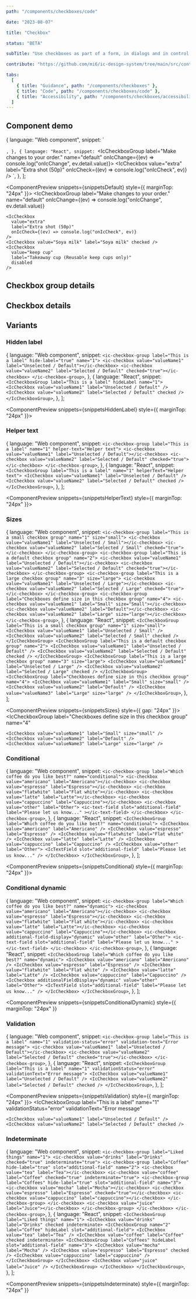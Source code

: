 ```yaml
---
path: "/components/checkboxes/code"

date: "2023-08-07"

title: "Checkbox"

status: "BETA"

subTitle: "Use checkboxes as part of a form, in dialogs and in control areas such as filters or settings."

contribute: "https://github.com/mi6/ic-design-system/tree/main/src/content/structured/components/checkboxes"

tabs:
  [
    { title: "Guidance", path: "/components/checkboxes" },
    { title: "Code", path: "/components/checkboxes/code" },
    { title: "Accessibility", path: "/components/checkboxes/accessibility" },
  ]
---
```



## Component demo

  {
    language: "Web component",
    snippet: `<ic-checkbox-group label="Make changes to your order." name="default">
  <ic-checkbox value="extra" label="Extra shot (50p)"></ic-checkbox>
  <ic-checkbox value="Soya milk" label="Soya milk" checked ></ic-checkbox>
  <ic-checkbox value="keep cup" label="Takeaway cup (Reusable keep cups only)" disabled="true" ></ic-checkbox>
</ic-checkbox-group>
<script>
  const checkboxGroup = document.querySelector('ic-checkbox-group');
  checkboxGroup.addEventListener('icChange', (ev) => console.log('icChange', ev.detail.value));
  const checkboxes = document.querySelector('ic-checkbox');
  checkboxes.forEach((checkbox) => {
    checkbox.addEventListener('icCheck', (ev) => {
      console.log('icCheck', ev);
    })
  })
</script>
`,
  },
  {
    language: "React",
    snippet: `<IcCheckboxGroup label="Make changes to your order." name="default" onIcChange={(ev) => console.log("onIcChange", ev.detail.value)}>
  <IcCheckbox value="extra" label="Extra shot (50p)" onIcCheck={(ev) => console.log("onIcCheck", ev)} />
  <IcCheckbox value="Soya milk" label="Soya milk" checked />
  <IcCheckbox value="keep cup" label="Takeaway cup (Reusable keep cups only)" disabled />
</IcCheckboxGroup>`,
  },
];

<ComponentPreview snippets={snippetsDefault} style={{ marginTop: "24px" }}>
  <IcCheckboxGroup
    label="Make changes to your order."
    name="default"
    onIcChange={(ev) => console.log("onIcChange", ev.detail.value)}
  >
    <IcCheckbox
      value="extra"
      label="Extra shot (50p)"
      onIcCheck={(ev) => console.log("onIcCheck", ev)}
    />
    <IcCheckbox value="Soya milk" label="Soya milk" checked />
    <IcCheckbox
      value="keep cup"
      label="Takeaway cup (Reusable keep cups only)"
      disabled
    />
  </IcCheckboxGroup>
</ComponentPreview>

## Checkbox group details

<ComponentDetails component="ic-checkbox-group" />

## Checkbox details

<ComponentDetails component="ic-checkbox" />

## Variants

### Hidden label

  {
    language: "Web component",
    snippet: `<ic-checkbox-group label="This is a label" hide-label="true" name="1">
  <ic-checkbox value="valueName1" label="Unselected / Default"></ic-checkbox>
  <ic-checkbox value="valueName2" label="Selected / Default" checked="true"></ic-checkbox>
</ic-checkbox-group>`,
  },
  {
    language: "React",
    snippet: `<IcCheckboxGroup label="This is a label" hideLabel name="1">
  <IcCheckbox value="valueName1" label="Unselected / Default" />
  <IcCheckbox value="valueName2" label="Selected / Default" checked />
</IcCheckboxGroup>`,
  },
];

<ComponentPreview snippets={snippetsHiddenLabel} style={{ marginTop: "24px" }}>
  <IcCheckboxGroup label="This is a label" hideLabel name="1">
    <IcCheckbox value="valueName1" label="Unselected / Default" />
    <IcCheckbox value="valueName2" label="Selected / Default" checked />
  </IcCheckboxGroup>
</ComponentPreview>

### Helper text

  {
    language: "Web component",
    snippet: `<ic-checkbox-group label="This is a label" name="1" helper-text="Helper text">
  <ic-checkbox value="valueName1" label="Unselected / Default"></ic-checkbox>
  <ic-checkbox value="valueName2" label="Selected / Default" checked="true"></ic-checkbox>
</ic-checkbox-group>`,
  },
  {
    language: "React",
    snippet: `<IcCheckboxGroup label="This is a label" name="1" helperText="Helper text">
  <IcCheckbox value="valueName1" label="Unselected / Default" />
  <IcCheckbox value="valueName2" label="Selected / Default" checked />
</IcCheckboxGroup>`,
  },
];

<ComponentPreview snippets={snippetsHelperText} style={{ marginTop: "24px" }}>
  <IcCheckboxGroup label="This is a label" name="1" helperText="Helper text">
    <IcCheckbox value="valueName1" label="Unselected / Default" />
    <IcCheckbox value="valueName2" label="Selected / Default" checked />
  </IcCheckboxGroup>
</ComponentPreview>

### Sizes

  {
    language: "Web component",
    snippet: `<ic-checkbox-group label="This is a small checkbox group" name="1" size="small">
  <ic-checkbox value="valueName1" label="Unselected / Small"></ic-checkbox>
  <ic-checkbox value="valueName2" label="Selected / Small" checked="true"></ic-checkbox>
</ic-checkbox-group>
<ic-checkbox-group label="This is a default checkbox group" name="2">
  <ic-checkbox value="valueName1" label="Unselected / Default"></ic-checkbox>
  <ic-checkbox value="valueName2" label="Selected / Default" checked="true"></ic-checkbox>
</ic-checkbox-group>
<ic-checkbox-group label="This is a large checkbox group" name="3" size="large">
  <ic-checkbox value="valueName1" label="Unselected / Large"></ic-checkbox>
  <ic-checkbox value="valueName2" label="Selected / Large" checked="true"></ic-checkbox>
</ic-checkbox-group>
<ic-checkbox-group label="Checkboxes define size in this checkbox group" name="4">
  <ic-checkbox value="valueName1" label="Small" size="Small"></ic-checkbox>
  <ic-checkbox value="valueName2" label="Default"></ic-checkbox>
  <ic-checkbox value="valueName2" label="Large" size="large"></ic-checkbox>
</ic-checkbox-group>`,
  },
  {
    language: "React",
    snippet: `<IcCheckboxGroup label="This is a small checkbox group" name="1" size="small">
  <IcCheckbox value="valueName1" label="Unselected / Small" />
  <IcCheckbox value="valueName2" label="Selected / Small" checked />
</IcCheckboxGroup>
<IcCheckboxGroup label="This is a default checkbox group" name="2">
  <IcCheckbox value="valueName1" label="Unselected / Default" />
  <IcCheckbox value="valueName2" label="Selected / Default" checked />
</IcCheckboxGroup>
<IcCheckboxGroup label="This is a large checkbox group" name="3" size="large">
  <IcCheckbox value="valueName1" label="Unselected / Large" />
  <IcCheckbox value="valueName2" label="Selected / Large" checked />
</IcCheckboxGroup>
<IcCheckboxGroup label="Checkboxes define size in this checkbox group" name="4">
  <IcCheckbox value="valueName1" label="Small" size="small" />
  <IcCheckbox value="valueName2" label="Default" />
  <IcCheckbox value="valueName3" label="Large" size="large" />
</IcCheckboxGroup>`,
  },
];

<ComponentPreview snippets={snippetsSizes} style={{ gap: "24px" }}>
  <IcCheckboxGroup label="This is a small checkbox group" name="1" size="small">
    <IcCheckbox value="valueName1" label="Unselected / Small" />
    <IcCheckbox value="valueName2" label="Selected / Small" checked />
  </IcCheckboxGroup>
  <IcCheckboxGroup label="This is a default checkbox group" name="2">
    <IcCheckbox value="valueName1" label="Unselected / Default" />
    <IcCheckbox value="valueName2" label="Selected / Default" checked />
  </IcCheckboxGroup>
  <IcCheckboxGroup label="This is a large checkbox group" name="3" size="large">
    <IcCheckbox value="valueName1" label="Unselected / Large" />
    <IcCheckbox value="valueName2" label="Selected / Large" checked />
  </IcCheckboxGroup>
  <IcCheckboxGroup
    label="Checkboxes define size in this checkbox group"
    name="4"
  >
    <IcCheckbox value="valueName1" label="Small" size="small" />
    <IcCheckbox value="valueName2" label="Default" />
    <IcCheckbox value="valueName3" label="Large" size="large" />
  </IcCheckboxGroup>
</ComponentPreview>

### Conditional

  {
    language: "Web component",
    snippet: `<ic-checkbox-group label="Which coffee do you like best?" name="conditional">
  <ic-checkbox value="americano" label="Americano"></ic-checkbox>
  <ic-checkbox value="espresso" label="Espresso"></ic-checkbox>
  <ic-checkbox value="flatwhite" label="Flat white"></ic-checkbox>
  <ic-checkbox value="latte" label="Latte"></ic-checkbox>
  <ic-checkbox value="cappuccino" label="Cappuccino"></ic-checkbox>
  <ic-checkbox value="other" label="Other">
    <ic-text-field
      slot="additional-field"
      label="Please let us know..."
    ></ic-text-field>
  </ic-checkbox>
</ic-checkbox-group>`,
  },
  {
    language: "React",
    snippet: `<IcCheckboxGroup label="Which coffee do you like best?" name="conditional">
  <IcCheckbox value="americano" label="Americano" />
  <IcCheckbox value="espresso" label="Espresso" />
  <IcCheckbox value="flatwhite" label="Flat white" />
  <IcCheckbox value="latte" label="Latte" />
  <IcCheckbox value="cappuccino" label="Cappuccino" />
  <IcCheckbox value="other" label="Other">
    <IcTextField
      slot="additional-field"
      label="Please let us know..."
    />
  </IcCheckbox>
</IcCheckboxGroup>`,
  },
];

<ComponentPreview snippets={snippetsConditional} style={{ marginTop: "24px" }}>
  <IcCheckboxGroup label="Which coffee do you like best?" name="conditional">
    <IcCheckbox value="americano" label="Americano" />
    <IcCheckbox value="espresso" label="Espresso" />
    <IcCheckbox value="flatwhite" label="Flat white" />
    <IcCheckbox value="latte" label="Latte" />
    <IcCheckbox value="cappuccino" label="Cappuccino" />
    <IcCheckbox value="other" label="Other">
      <IcTextField slot="additional-field" label="Please let us know..." />
    </IcCheckbox>
  </IcCheckboxGroup>
</ComponentPreview>

### Conditional dynamic

  {
    language: "Web component",
    snippet: `<ic-checkbox-group label="Which coffee do you like best?" name="dynamic">
  <ic-checkbox value="americano" label="Americano"></ic-checkbox>
  <ic-checkbox value="espresso" label="Espresso"></ic-checkbox>
  <ic-checkbox value="flatwhite" label="Flat white"></ic-checkbox>
  <ic-checkbox value="latte" label="Latte"></ic-checkbox>
  <ic-checkbox value="cappuccino" label="Cappuccino"></ic-checkbox>
  <ic-checkbox additional-field-display="dynamic" value="other" label="Other">
    <ic-text-field
      slot="additional-field"
      label="Please let us know..."
    ></ic-text-field>
  </ic-checkbox>
</ic-checkbox-group>`,
  },
  {
    language: "React",
    snippet: `<IcCheckboxGroup label="Which coffee do you like best?" name="dynamic">
  <IcCheckbox value="americano" label="Americano" />
  <IcCheckbox value="espresso" label="Espresso" />
  <IcCheckbox value="flatwhite" label="Flat white" />
  <IcCheckbox value="latte" label="Latte" />
  <IcCheckbox value="cappuccino" label="Cappuccino" />
  <IcCheckbox additionalFieldDisplay="dynamic" value="other" label="Other">
    <IcTextField
      slot="additional-field"
      label="Please let us know..."
    />
  </IcCheckbox>
</IcCheckboxGroup>`,
  },
];

<ComponentPreview
  snippets={snippetsConditionalDynamic}
  style={{ marginTop: "24px" }}
>
  <IcCheckboxGroup label="Which coffee do you like best?" name="dynamic">
    <IcCheckbox value="americano" label="Americano" />
    <IcCheckbox value="espresso" label="Espresso" />
    <IcCheckbox value="flatwhite" label="Flat white" />
    <IcCheckbox value="latte" label="Latte" />
    <IcCheckbox value="cappuccino" label="Cappuccino" />
    <IcCheckbox additionalFieldDisplay="dynamic" value="other" label="Other">
      <IcTextField slot="additional-field" label="Please let us know..." />
    </IcCheckbox>
  </IcCheckboxGroup>
</ComponentPreview>

### Validation

  {
    language: "Web component",
    snippet: `<ic-checkbox-group label="This is a label" name="1" validation-status="error" validation-text="Error message">
  <ic-checkbox value="valueName1" label="Unselected / Default"></ic-checkbox>
  <ic-checkbox value="valueName2" label="Selected / Default" checked="true"></ic-checkbox>
</ic-checkbox-group>`,
  },
  {
    language: "React",
    snippet: `<IcCheckboxGroup label="This is a label" name="1" validationStatus="error" validationText="Error message">
  <IcCheckbox value="valueName1" label="Unselected / Default" />
  <IcCheckbox value="valueName2" label="Selected / Default" checked />
</IcCheckboxGroup>`,
  },
];

<ComponentPreview snippets={snippetsValidation} style={{ marginTop: "24px" }}>
  <IcCheckboxGroup
    label="This is a label"
    name="1"
    validationStatus="error"
    validationText="Error message"
  >
    <IcCheckbox value="valueName1" label="Unselected / Default" />
    <IcCheckbox value="valueName2" label="Selected / Default" checked />
  </IcCheckboxGroup>
</ComponentPreview>

### Indeterminate

  {
    language: "Web component",
    snippet: `<ic-checkbox-group label="Liked things" name="1">
  <ic-checkbox value="drinks" label="Drinks" checked="true" indeterminate="true">
    <ic-checkbox-group label="Coffee" hide-label="true" slot="additional-field" name="2">
      <ic-checkbox value="tea" label="Tea"></ic-checkbox>
      <ic-checkbox value="coffee" label="Coffee" checked="true" indeterminate="true">
        <ic-checkbox-group label="Coffees" hide-label="true" slot="additional-field" name="3">
          <ic-checkbox value="mocha" label="Mocha"></ic-checkbox>
          <ic-checkbox value="espresso" label="Espresso" checked="true"></ic-checkbox>
          <ic-checkbox value="cappuccino" label="cappuccino"></ic-checkbox>
        </ic-checkbox-group>
      </ic-checkbox>
      <ic-checkbox value="juice" label="Juice"></ic-checkbox>
    </ic-checkbox-group>
  </ic-checkbox>
</ic-checkbox-group>`,
  },
  {
    language: "React",
    snippet: `<IcCheckboxGroup label="Liked things" name="1">
  <IcCheckbox value="drinks" label="Drinks" checked indeterminate>
    <IcCheckboxGroup name="2" label="Coffee" hideLabel slot="additional-field">
      <IcCheckbox value="tea" label="Tea" />
      <IcCheckbox value="coffee" label="Coffee" checked indeterminate>
        <IcCheckboxGroup label="Coffees" hideLabel slot="additional-field" name="3">
          <IcCheckbox value="mocha" label="Mocha" />
          <IcCheckbox value="espresso" label="Espresso" checked />
          <IcCheckbox value="cappuccino" label="cappuccino" />
        </IcCheckboxGroup>
      </IcCheckbox>
      <IcCheckbox value="juice" label="Juice" />
    </IcCheckboxGroup>
  </IcCheckbox>
</IcCheckboxGroup>`,
  },
];

<ComponentPreview
  snippets={snippetsIndeterminate}
  style={{ marginTop: "24px" }}
>
  <IcCheckboxGroup label="Liked things" name="1">
    <IcCheckbox value="drinks" label="Drinks" checked indeterminate>
      <IcCheckboxGroup
        name="2"
        label="Coffee"
        hideLabel
        slot="additional-field"
      >
        <IcCheckbox value="tea" label="Tea" />
        <IcCheckbox value="coffee" label="Coffee" checked indeterminate>
          <IcCheckboxGroup
            label="Coffees"
            hideLabel
            slot="additional-field"
            name="3"
          >
            <IcCheckbox value="mocha" label="Mocha" />
            <IcCheckbox value="espresso" label="Espresso" checked />
            <IcCheckbox value="cappuccino" label="cappuccino" />
          </IcCheckboxGroup>
        </IcCheckbox>
        <IcCheckbox value="juice" label="Juice" />
      </IcCheckboxGroup>
    </IcCheckbox>
  </IcCheckboxGroup>
</ComponentPreview>
